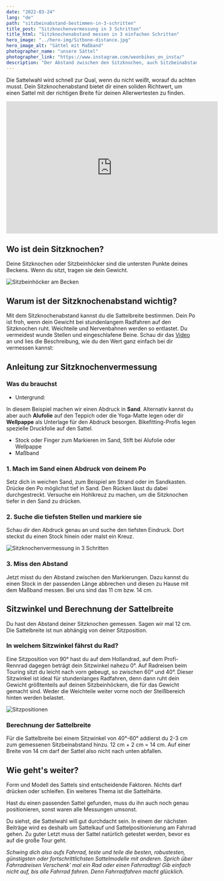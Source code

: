 ```yaml
---
date: "2022-03-24"
lang: "de"
path: "sitzbeinabstand-bestimmen-in-3-schritten"
title_post: "Sitzknochenvermessung in 3 Schritten"
title_html: "Sitzknochenabstand messen in 3 einfachen Schritten"
hero_image: "../hero-img/Sitbone-distance.jpg"
hero_image_alt: "Sättel mit Maßband"
photographer_name: "unsere Sättel"
photographer_link: "https://www.instagram.com/weonbikes_on_insta/"
description: "Der Abstand zwischen den Sitzknochen, auch Sitzbeinabstand genannt, ist ein wichtiger Wert zur Bestimmung der Sattelbreite. In dieser Anleitung lernst du, wie du die Sitzknochenbreite ganz einfach selbst messen kannst."
---
```


Die Sattelwahl wird schnell zur Qual, wenn du nicht weißt, worauf du achten musst. Dein Sitzknochenabstand bietet dir einen soliden Richtwert, um einen Sattel mit der richtigen Breite für deinen Allerwertesten zu finden.

<div class="videoWrapper">
  <iframe
    id="video"
    width="560"
    height="349"
    src="https://www.youtube.com/embed/Oy8iQvW1dUQ"
    frameborder="0"
    allowfullscreen
  ></iframe>
</div>

## Wo ist dein Sitzknochen?

Deine Sitzknochen oder Sitzbeinhöcker sind die untersten Punkte deines Beckens. Wenn du sitzt, tragen sie dein Gewicht.

![Sitzbeinhöcker am Becken](../img/Sitzbeinabstand-Pelvis.jpg)

## Warum ist der Sitzknochenabstand wichtig?

Mit dem Sitzknochenabstand kannst du die Sattelbreite bestimmen. Dein Po ist froh, wenn dein Gewicht bei stundenlangem Radfahren auf den Sitzknochen ruht. Weichteile und Nervenbahnen werden so entlastet. Du vermeidest wunde Stellen und eingeschlafene Beine. Schau dir das [Video](https://www.youtube.com/watch?v=Oy8iQvW1dUQ) an und lies die Beschreibung, wie du den Wert ganz einfach bei dir vermessen kannst:

## Anleitung zur Sitzknochenvermessung

### Was du brauchst

- Untergrund:

In diesem Beispiel machen wir einen Abdruck in **Sand**. Alternativ kannst du aber auch **Alufolie** auf den Teppich oder die Yoga-Matte legen oder dir **Wellpappe** als Unterlage für den Abdruck besorgen. Bikefitting-Profis legen spezielle Druckfolie auf den Sattel.

- Stock oder Finger zum Markieren im Sand, Stift bei Alufolie oder Wellpappe
- Maßband

### 1\. Mach im Sand einen Abdruck von deinem Po

Setz dich in weichen Sand, zum Beispiel am Strand oder im Sandkasten. Drücke den Po möglichst tief in Sand. Den Rücken lässt du dabei durchgestreckt. Versuche ein Hohlkreuz zu machen, um die Sitzknochen tiefer in den Sand zu drücken.

### 2\. Suche die tiefsten Stellen und markiere sie

Schau dir den Abdruck genau an und suche den tiefsten Eindruck. Dort steckst du einen Stock hinein oder malst ein Kreuz.

![Sitzknochenvermessung in 3 Schritten](../img/Sandabdruck.jpg)

### 3\. Miss den Abstand

Jetzt misst du den Abstand zwischen den Markierungen. Dazu kannst du einen Stock in der passenden Länge abbrechen und diesen zu Hause mit dem Maßband messen. Bei uns sind das 11 cm bzw. 14 cm.

## Sitzwinkel und Berechnung der Sattelbreite

Du hast den Abstand deiner Sitzknochen gemessen. Sagen wir mal 12 cm. Die Sattelbreite ist nun abhängig von deiner Sitzposition.

### In welchem Sitzwinkel fährst du Rad?

Eine Sitzposition von 90° hast du auf dem Hollandrad, auf dem Profi-Rennrad dagegen beträgt dein Sitzwinkel nahezu 0°. Auf Radreisen beim Touring sitzt du leicht nach vorn gebeugt, so zwischen 60° und 40°. Dieser Sitzwinkel ist ideal für stundenlanges Radfahren, denn dann ruht dein Gewicht größtenteils auf deinen Sitzbeinhöckern, die für das Gewicht gemacht sind. Weder die Weichteile weiter vorne noch der Steißbereich hinten werden belastet.

![Sitzpositionen](../img/cycling-positions-1.jpg)

### Berechnung der Sattelbreite

Für die Sattelbreite bei einem Sitzwinkel von 40°-60° addierst du 2-3 cm zum gemessenen Sitzbeinabstand hinzu. 12 cm + 2 cm = 14 cm. Auf einer Breite von 14 cm darf der Sattel also nicht nach unten abfallen.

## Wie geht's weiter?

Form und Modell des Sattels sind entscheidende Faktoren. Nichts darf drücken oder schleifen. Ein weiteres Thema ist die Sattelhärte.

Hast du einen passenden Sattel gefunden, muss du ihn auch noch genau positionieren, sonst waren alle Messungen umsonst.

Du siehst, die Sattelwahl will gut durchdacht sein. In einem der nächsten Beiträge wird es deshalb um Sattelkauf und Sattelpositionierung am Fahrrad gehen. Zu guter Letzt muss der Sattel natürlich getestet werden, bevor es auf die große Tour geht.

_Schwing dich also aufs Fahrrad, teste und teile die besten, robustesten, günstigsten oder fortschrittlichsten Sattelmodelle mit anderen. Sprich über Fahrradreisen Verschenk' mal ein Rad oder einen Fahrradtag! Gib einfach nicht auf, bis alle Fahrrad fahren. Denn Fahrradfahren macht glücklich._
